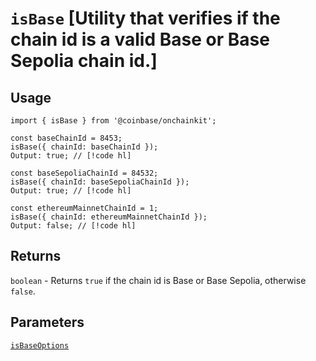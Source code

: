 # `isBase` [Utility that verifies if the chain id is a valid Base or Base Sepolia chain id.]

## Usage

```tsx
import { isBase } from '@coinbase/onchainkit';

const baseChainId = 8453;
isBase({ chainId: baseChainId });
Output: true; // [!code hl]

const baseSepoliaChainId = 84532;
isBase({ chainId: baseSepoliaChainId });
Output: true; // [!code hl]

const ethereumMainnetChainId = 1;
isBase({ chainId: ethereumMainnetChainId });
Output: false; // [!code hl]
```

## Returns

`boolean` - Returns `true` if the chain id is Base or Base Sepolia, otherwise `false`.

## Parameters

[`isBaseOptions`](/config/types#isbaseoptions)
